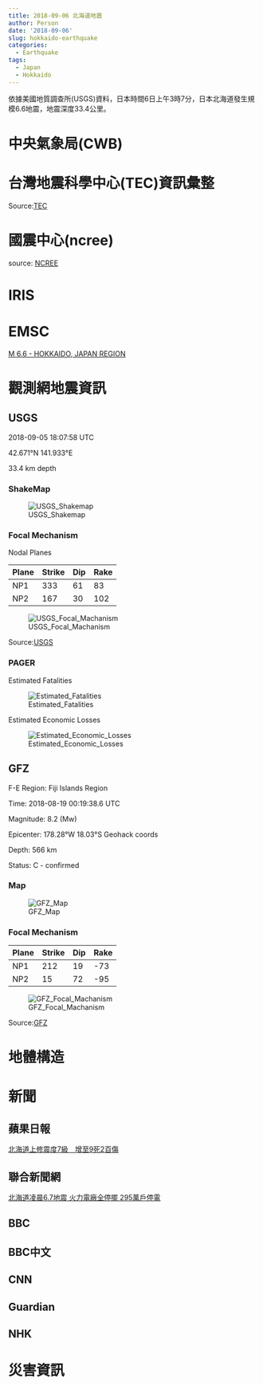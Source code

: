 ```yaml
---
title: 2018-09-06 北海道地震
author: Person
date: '2018-09-06'
slug: hokkaido-earthquake
categories:
  - Earthquake
tags:
  - Japan
  - Hokkaido
---
```


依據美國地質調查所(USGS)資料，日本時間6日上午3時7分，日本北海道發生規模6.6地震，地震深度33.4公里。

# 中央氣象局(CWB)

[]()


# 台灣地震科學中心(TEC)資訊彙整

[]()


Source:[TEC](http://tec.earth.sinica.edu.tw/new_web/index.php)


# 國震中心(ncree)

[]()

source: [NCREE](http://www.ncree.org/)

# IRIS

[]()


# EMSC

[M 6.6 - HOKKAIDO, JAPAN REGION](https://www.emsc-csem.org/Earthquake/earthquake.php?id=711209)


# 觀測網地震資訊

## USGS

2018-09-05 18:07:58 UTC 

42.671°N 141.933°E

33.4 km depth

### ShakeMap
![USGS_Shakemap]()

### Focal Mechanism

Nodal Planes

| Plane | Strike | Dip  | Rake |
| ----- | ------ | ---- | ---- |
| NP1   | 333    | 61   |  83  |
| NP2   | 167    | 30   | 102  |

![USGS_Focal_Machanism]()

Source:[USGS](https://earthquake.usgs.gov/earthquakes/eventpage/us2000h8ty#executive)

### PAGER
Estimated Fatalities

![Estimated_Fatalities](images/20180906/us1000gcii_alertfatal_small.png)

Estimated Economic Losses

![Estimated_Economic_Losses](images/20180906/us1000gcii_alertecon_small.png)


## GFZ

F-E Region:	Fiji Islands Region	

Time:	2018-08-19 00:19:38.6 UTC

Magnitude:	8.2 (Mw)

Epicenter:	178.28°W  18.03°S  Geohack coords

Depth:	566 km

Status:	C - confirmed


### Map
![GFZ_Map](images/20180906/gfz2018rkrd.jpg)

### Focal Mechanism

| Plane | Strike | Dip  | Rake |
| ----- | ------ | ---- | ---- |
|  NP1  |  212   |  19  |  -73 |
|  NP2  |   15   |  72  |  -95 |


![GFZ_Focal_Machanism](images/20180906/gfz2018rkrd_bb.png)

Source:[GFZ](http://geofon.gfz-potsdam.de/eqinfo/event.php?id=gfz2018rkrd)

# 地體構造

[](http://earthjay.com/)

# 新聞

## 蘋果日報
[北海道上修震度7級　增至9死2百傷](https://tw.appledaily.com/new/realtime/20180906/1424736/)

## 聯合新聞網
[北海道凌晨6.7地震 火力電廠全停擺 295萬戶停電](https://udn.com/news/story/6812/3351422)

## BBC
[]()

## BBC中文
[]()

## CNN
[]()

## Guardian
[]()

## NHK
[]()


# 災害資訊



